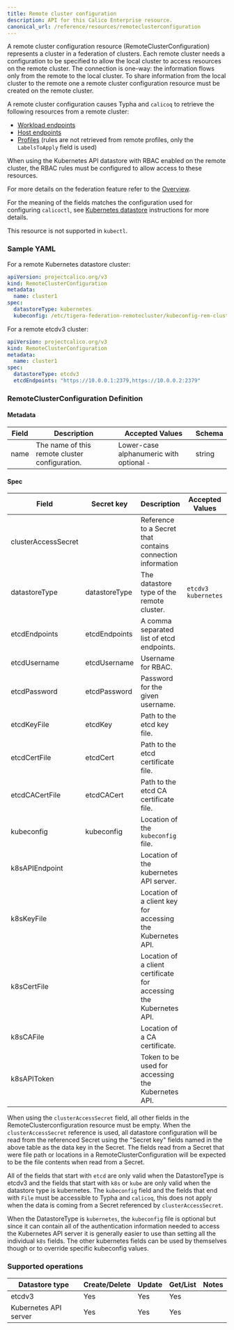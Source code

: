 ```yaml
---
title: Remote cluster configuration
description: API for this Calico Enterprise resource. 
canonical_url: /reference/resources/remoteclusterconfiguration
---
```


A remote cluster configuration resource (RemoteClusterConfiguration) represents a cluster in a federation of clusters.
Each remote cluster needs a configuration to be specified to allow the local cluster to access resources on the remote
cluster. The connection is one-way: the information flows only from the remote to the local cluster. To share
information from the local cluster to the remote one a remote cluster configuration resource must be created on the
remote cluster.

A remote cluster configuration causes Typha and `calicoq` to retrieve the following resources from a remote cluster:
* [Workload endpoints](/reference/resources/workloadendpoint)
* [Host endpoints](/reference/resources/hostendpoint)
* [Profiles](/reference/resources/profile) (rules are not retrieved from remote profiles, only the `LabelsToApply` field is used)

When using the Kubernetes API datastore with RBAC enabled on the remote cluster, the RBAC rules must be configured to
allow access to these resources.

For more details on the federation feature refer to the [Overview]({{site.baseurl}}/multicluster/federation/overview).

For the meaning of the fields matches the configuration used for configuring `calicoctl`, see [Kubernetes datastore]({{site.baseurl}}/maintenance/clis/calicoctl/configure/datastore) instructions for more details.

This resource is not supported in `kubectl`.

### Sample YAML

For a remote Kubernetes datastore cluster:
```yaml
apiVersion: projectcalico.org/v3
kind: RemoteClusterConfiguration
metadata:
  name: cluster1
spec:
  datastoreType: kubernetes
  kubeconfig: /etc/tigera-federation-remotecluster/kubeconfig-rem-cluster-1
```

For a remote etcdv3 cluster:
```yaml
apiVersion: projectcalico.org/v3
kind: RemoteClusterConfiguration
metadata:
  name: cluster1
spec:
  datastoreType: etcdv3
  etcdEndpoints: "https://10.0.0.1:2379,https://10.0.0.2:2379"
```

### RemoteClusterConfiguration Definition

#### Metadata

| Field       | Description                                | Accepted Values   | Schema  |
|-------------|--------------------------------------------|-------------------|---------|
| name        | The name of this remote cluster configuration.              | Lower-case alphanumeric with optional `-`  | string  |

#### Spec

| Field          | Secret key    | Description                                  | Accepted Values                                         | Schema | Default    |
|----------------|---------------|----------------------------------------------|---------------------------------------------------------|--------|------------|
| clusterAccessSecret |          | Reference to a Secret that contains connection information | | Kubernetes ObjectReference | none |
| datastoreType  | datastoreType | The datastore type of the remote cluster.    | `etcdv3` `kubernetes` | string   | none           |
| etcdEndpoints  | etcdEndpoints | A comma separated list of etcd endpoints.    |  | string   | none           |
| etcdUsername   | etcdUsername  | Username for RBAC.                           |  | string   | none           |
| etcdPassword   | etcdPassword  | Password for the given username.             |  | string   | none           |
| etcdKeyFile    | etcdKey       | Path to the etcd key file.                   |  | string   | none           |
| etcdCertFile   | etcdCert      | Path to the etcd certificate file.           |  | string   | none           |
| etcdCACertFile | etcdCACert    | Path to the etcd CA certificate file.        |  | string   | none           |
| kubeconfig     | kubeconfig    | Location of the `kubeconfig` file.           |  | string   | none           |
| k8sAPIEndpoint |               | Location of the kubernetes API server.       |  | string   | none           |
| k8sKeyFile     |               | Location of a client key for accessing the Kubernetes API.         |  | string   | none           |
| k8sCertFile    |               | Location of a client certificate for accessing the Kubernetes API. |  | string   | none           |
| k8sCAFile      |               | Location of a CA certificate.                                      |  | string   | none           |
| k8sAPIToken    |               | Token to be used for accessing the Kubernetes API.                 |  | string   | none           |

When using the `clusterAccessSecret` field, all other fields in the RemoteClusterconfiguration resource must be empty.
When the `clusterAccessSecret` reference is used, all datastore configuration will be read from the referenced Secret
using the "Secret key" fields named in the above table as the data key in the Secret. The fields read from a Secret
that were file path or locations in a RemoteClusterConfiguration will be expected to be the file contents when read
from a Secret.

All of the fields that start with `etcd` are only valid when the DatastoreType is etcdv3 and the fields that start with `k8s` or `kube` are only valid when the datastore type is kubernetes.
The `kubeconfig` field and the fields that end with `File` must be accessible to Typha and `calicoq`, this does not apply when the data is coming from a Secret referenced by `clusterAccessSecret`.

When the DatastoreType is `kubernetes`, the `kubeconfig` file is optional but since it can contain all of the authentication information needed to access the Kubernetes API server it is generally easier to use than setting all the individual `k8s` fields. The other kubernetes fields can be used by themselves though or to override specific kubeconfig values.

### Supported operations

| Datastore type        | Create/Delete | Update | Get/List | Notes
|-----------------------|---------------|--------|----------|------
| etcdv3                | Yes           | Yes    | Yes      |
| Kubernetes API server | Yes           | Yes    | Yes      |
